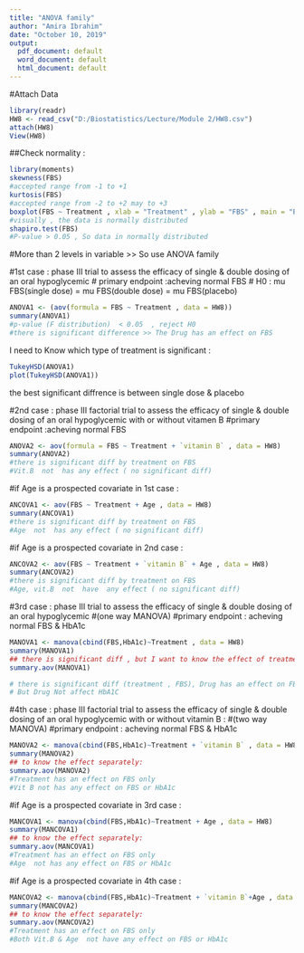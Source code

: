 ---
title: "ANOVA family"
author: "Amira Ibrahim"
date: "October 10, 2019"
output:
  pdf_document: default
  word_document: default
  html_document: default
---
#Attach Data
```{r HW8, echo=TRUE}
library(readr) 
HW8 <- read_csv("D:/Biostatistics/Lecture/Module 2/HW8.csv")
attach(HW8)
View(HW8)
```
##Check normality : 
```{r , echo=TRUE}
library(moments) 
skewness(FBS)
#accepted range from -1 to +1
kurtosis(FBS)
#accepted range from -2 to +2 may to +3
boxplot(FBS ~ Treatment , xlab = "Treatment" , ylab = "FBS" , main = "Effect of Drug on FBS")
#visually , the data is normally distributed
shapiro.test(FBS)
#P-value > 0.05 , So data in normally distributed 
```

#More than 2 levels in variable >> So use ANOVA family 

#1st case : phase III trial to assess the efficacy of single & double dosing of an oral hypoglycemic
# primary endpoint :acheving normal FBS 
# H0 : 
mu FBS(single dose) = mu FBS(double dose) = mu FBS(placebo)
```{r , echo=TRUE}
ANOVA1 <- (aov(formula = FBS ~ Treatment , data = HW8)) 
summary(ANOVA1)
#p-value (F distribution)  < 0.05  , reject H0
#there is significant difference >> The Drug has an effect on FBS
```

I need to Know which type of treatment is significant :
```{r , echo=TRUE}
TukeyHSD(ANOVA1)
plot(TukeyHSD(ANOVA1))
```
the best significant diffrence is between single dose & placebo

#2nd case : phase III factorial trial to assess the efficacy of single & double dosing of an oral hypoglycemic with or without vitamen B 
#primary endpoint :acheving normal FBS 
```{r , echo=TRUE}
ANOVA2 <- aov(formula = FBS ~ Treatment + `vitamin B` , data = HW8) 
summary(ANOVA2)
#there is significant diff by treatment on FBS  
#Vit.B  not  has any effect ( no significant diff)
```
#if Age is a prospected covariate in 1st case : 
```{r , echo=TRUE}
ANCOVA1 <- aov(FBS ~ Treatment + Age , data = HW8) 
summary(ANCOVA1)
#there is significant diff by treatment on FBS  
#Age  not  has any effect ( no significant diff)
```
#if Age is a prospected covariate in 2nd case : 
```{r , echo=TRUE}
ANCOVA2 <- aov(FBS ~ Treatment + `vitamin B` + Age , data = HW8) 
summary(ANCOVA2)
#there is significant diff by treatment on FBS  
#Age, vit.B  not  have  any effect ( no significant diff)
```

#3rd case : phase III trial to assess the efficacy of single & double dosing of an oral hypoglycemic
#(one way MANOVA)
#primary endpoint : acheving normal FBS & HbA1c 
```{r , echo=TRUE}
MANOVA1 <- manova(cbind(FBS,HbA1c)~Treatment , data = HW8)
summary(MANOVA1)
## there is significant diff , but I want to know the effect of treatment on each variable :
summary.aov(MANOVA1)

# there is significant diff (treatment , FBS), Drug has an effect on FBS  
# But Drug Not affect HbA1C 
```

#4th case : phase III factorial trial to assess the efficacy of single & double dosing of an oral hypoglycemic with or without vitamin B :
#(two way MANOVA)
#primary endpoint : acheving normal FBS & HbA1c 
```{r , echo=TRUE}
MANOVA2 <- manova(cbind(FBS,HbA1c)~Treatment + `vitamin B` , data = HW8)
summary(MANOVA2)
## to know the effect separately:
summary.aov(MANOVA2)
#Treatment has an effect on FBS only  
#Vit B not has any effect on FBS or HbA1c
```
#if Age is a prospected covariate in 3rd case :
```{r , echo=TRUE}
MANCOVA1 <- manova(cbind(FBS,HbA1c)~Treatment + Age , data = HW8)
summary(MANCOVA1)
## to know the effect separately:
summary.aov(MANCOVA1)
#Treatment has an effect on FBS only  
#Age  not has any effect on FBS or HbA1c 
```

#if Age is a prospected covariate in 4th case :
```{r , echo=TRUE}
MANCOVA2 <- manova(cbind(FBS,HbA1c)~Treatment + `vitamin B`+Age , data = HW8)
summary(MANCOVA2)
## to know the effect separately:
summary.aov(MANCOVA2)
#Treatment has an effect on FBS only  
#Both Vit.B & Age  not have any effect on FBS or HbA1c
```
